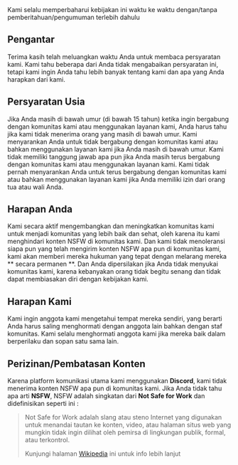 
<Callout type="info" emoji="ℹ️">
    Kami selalu memperbaharui kebijakan ini waktu ke waktu dengan/tanpa pemberitahuan/pengumuman terlebih dahulu
</Callout>

## Pengantar
Terima kasih telah meluangkan waktu Anda untuk membaca persyaratan kami. Kami tahu beberapa dari Anda tidak mengabaikan persyaratan ini, tetapi kami ingin Anda tahu lebih banyak tentang kami dan apa yang Anda harapkan dari kami.

## Persyaratan Usia
Jika Anda masih di bawah umur (di bawah 15 tahun) ketika ingin bergabung dengan komunitas kami atau menggunakan layanan kami, Anda harus tahu jika kami tidak menerima orang yang masih di bawah umur.
Kami menyarankan Anda untuk tidak bergabung dengan komunitas kami atau bahkan menggunakan layanan kami jika Anda masih di bawah umur. Kami tidak memiliki tanggung jawab apa pun jika Anda masih terus bergabung dengan komunitas kami atau menggunakan layanan kami.
Kami tidak pernah menyarankan Anda untuk terus bergabung dengan komunitas kami atau bahkan menggunakan layanan kami jika Anda memiliki izin dari orang tua atau wali Anda.

## Harapan Anda
Kami secara aktif mengembangkan dan meningkatkan komunitas kami untuk menjadi komunitas yang lebih baik dan sehat, oleh karena itu kami menghindari konten NSFW di komunitas kami.
Dan kami tidak menoleransi siapa pun yang telah mengirim konten NSFW apa pun di komunitas kami, kami akan memberi mereka hukuman yang tepat dengan melarang mereka ** secara permanen **.
Dan Anda dipersilakan jika Anda tidak menyukai komunitas kami, karena kebanyakan orang tidak begitu senang dan tidak dapat membiasakan diri dengan kebijakan kami.

## Harapan Kami
Kami ingin anggota kami mengetahui tempat mereka sendiri, yang berarti Anda harus saling menghormati dengan anggota lain bahkan dengan staf komunitas. Kami selalu menghormati anggota kami jika mereka baik dalam berperilaku dan sopan satu sama lain.

## Perizinan/Pembatasan Konten
Karena platform komunikasi utama kami menggunakan **Discord**, kami tidak menerima konten NSFW apa pun di komunitas kami. Jika Anda tidak tahu apa arti **NSFW**, NSFW adalah singkatan dari **Not Safe for Work** dan didefinisikan seperti ini :

> Not Safe for Work adalah slang atau steno Internet yang digunakan untuk menandai tautan ke konten, video, atau halaman situs web yang mungkin tidak ingin dilihat oleh pemirsa di lingkungan publik, formal, atau terkontrol.
>
> Kunjungi halaman [Wikipedia](https://en.wikipedia.org/wiki/Not_safe_for_work) ini untuk info lebih lanjut